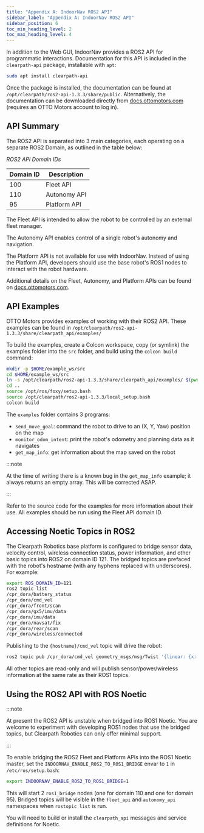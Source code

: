 ---
title: "Appendix A: IndoorNav ROS2 API"
sidebar_label: "Appendix A: IndoorNav ROS2 API"
sidebar_position: 6
toc_min_heading_level: 2
toc_max_heading_level: 4
---

In addition to the Web GUI, IndoorNav provides a ROS2 API for
programmatic interactions. Documentation for this API is included in the
`clearpath-api` package, installable with `apt`:

```bash
sudo apt install clearpath-api
```

Once the package is installed, the documentation can be found at
`/opt/clearpath/ros2-api-1.3.3/share/public`. Alternatively, the
documentation can be downloaded directly from
[docs.ottomotors.com](https://file-share.ottomotors.com/remote.php/webdav/OTTO%20Motors/Software%20Releases/v2.22/Clearpath_API_html_PDF_2.22.zip)
(requires an OTTO Motors account to log in).

## API Summary

The ROS2 API is separated into 3 main categories, each operating on a
separate ROS2 Domain, as outlined in the table below:

_ROS2 API Domain IDs_

| Domain ID   | Description  |
|-------------|--------------|
| 100         | Fleet API    |
| 110         | Autonomy API |
| 95          | Platform API |

The Fleet API is intended to allow the robot to be controlled by an
external fleet manager.

The Autonomy API enables control of a single robot's autonomy and
navigation.

The Platform API is not available for use with IndoorNav. Instead of
using the Platform API, developers should use the base robot's ROS1
nodes to interact with the robot hardware.

Additional details on the Fleet, Autonomy, and Platform APIs can be
found on
[docs.ottomotors.com](https://docs.ottomotors.com/Archive/2-22/out/en/51722-52217-robot-fleet-api.html).

## API Examples

OTTO Motors provides examples of working with their ROS2 API. These
examples can be found in
`/opt/clearpath/ros2-api-1.3.3/share/clearpath_api/examples/`

To build the examples, create a Colcon workspace, copy (or symlink) the
examples folder into the `src` folder, and build using the
`colcon build` command:

```bash
mkdir -p $HOME/example_ws/src
cd $HOME/example_ws/src
ln -s /opt/clearpath/ros2-api-1.3.3/share/clearpath_api/examples/ $(pwd)/examples
cd ..
source /opt/ros/foxy/setup.bash
source /opt/clearpath/ros2-api-1.3.3/local_setup.bash
colcon build
```

The `examples` folder contains 3 programs:

-   `send_move_goal`: command the robot to drive to an (X, Y, Yaw) position on the map
-   `monitor_odom_intent`: print the robot's odometry and planning data as it navigates
-   `get_map_info`: get information about the map saved on the robot

:::note

At the time of writing there is a known bug in the `get_map_info`
example; it always returns an empty array. This will be corrected ASAP.

:::

Refer to the source code for the examples for more information about
their use. All examples should be run using the Fleet API domain ID.

## Accessing Noetic Topics in ROS2

The Clearpath Robotics base platform is configured to bridge sensor
data, velocity control, wireless connection status, power information,
and other basic topics into ROS2 on domain ID 121. The bridged topics
are prefaced with the robot's hostname (with any hyphens replaced with
underscores). For example:

```bash
export ROS_DOMAIN_ID=121
ros2 topic list
/cpr_dora/battery_status
/cpr_dora/cmd_vel
/cpr_dora/front/scan
/cpr_dora/gx5/imu/data
/cpr_dora/imu/data
/cpr_dora/navsat/fix
/cpr_dora/rear/scan
/cpr_dora/wireless/connected
```

Publishing to the `{hostname}/cmd_vel` topic will drive the robot:

```bash
ros2 topic pub /cpr_dora/cmd_vel geometry_msgs/msg/Twist '{linear: {x: 0.1}}' -r 10
```

All other topics are read-only and will publish sensor/power/wireless
information at the same rate as their ROS1 topics.

## Using the ROS2 API with ROS Noetic

:::note

At present the ROS2 API is unstable when bridged into ROS1 Noetic. You
are welcome to experiment with developing ROS1 nodes that use the
bridged topics, but Clearpath Robotics can only offer minimal support.

:::

To enable bridging the ROS2 Fleet and Platform APIs into the ROS1 Noetic
master, set the `INDOORNAV_ENABLE_ROS2_TO_ROS1_BRIDGE` envar to `1` in
`/etc/ros/setup.bash`:

```bash
export INDOORNAV_ENABLE_ROS2_TO_ROS1_BRIDGE=1
```

This will start 2 `ros1_bridge` nodes (one for domain 110 and one for
domain 95). Bridged topics will be visible in the `fleet_api` and
`autonomy_api` namespaces when `rostopic list` is run.

You will need to build or install the `clearpath_api` messages and
service definitions for Noetic.